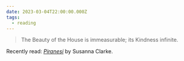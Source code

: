 ```yaml
---
date: 2023-03-04T22:00:00.000Z
tags:
  - reading
---
```

> The Beauty of the House is immeasurable; its Kindness infinite.

Recently read: <i>[Piranesi](https://www.goodreads.com/book/show/50202953-piranesi)</i> by Susanna Clarke.